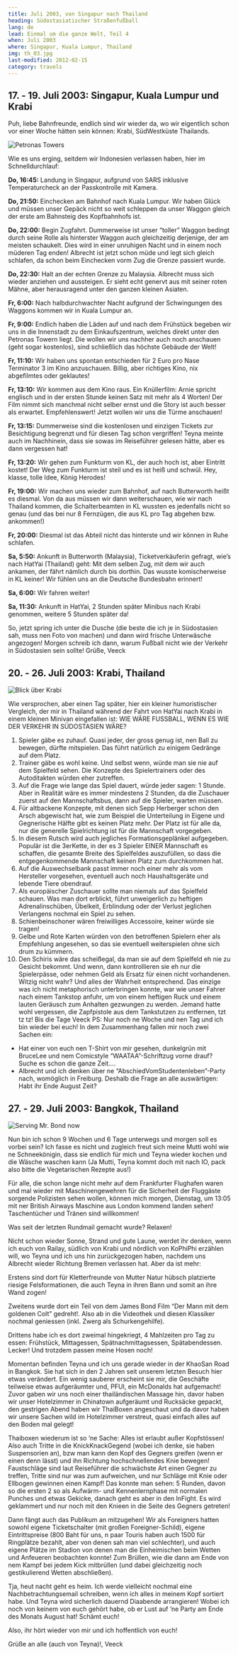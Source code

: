 ```yaml
---
title: Juli 2003, von Singapur nach Thailand
heading: Südostasiatischer Straßenfußball
lang: de
lead: Einmal um die ganze Welt, Teil 4
when: Juli 2003
where: Singapur, Kuala Lumpur, Thailand
img: th_03.jpg
last-modified: 2012-02-15
category: travels
---
```


## 17. - 19. Juli 2003: Singapur, Kuala Lumpur und Krabi

Puh, liebe Bahnfreunde, endlich sind wir wieder da, wo wir eigentlich schon vor
einer Woche hätten sein können: Krabi, SüdWestküste Thailands.

![Petronas Towers](./th_petronas.jpg)

Wie es uns erging, seitdem wir Indonesien verlassen haben, hier im
Schnelldurchlauf:

**Do, 16:45:** Landung in Singapur, aufgrund von SARS inklusive Temperaturcheck
an der Passkontrolle mit Kamera.

**Do, 21:50:** Einchecken am Bahnhof nach Kuala Lumpur. Wir haben Glück und
müssen unser Gepäck nicht so weit schleppen da unser Waggon gleich der erste am
Bahnsteig des Kopfbahnhofs ist.

**Do, 22:00:** Begin Zugfahrt. Dummerweise ist unser “toller” Waggon bedingt
durch seine Rolle als hinterster Waggon auch gleichzeitig derjenige, der am
meisten schaukelt. Dies wird in einer unruhigen Nacht und in einem noch müderen
Tag enden! Albrecht ist jetzt schon müde und legt sich gleich schlafen, da schon
beim Einchecken vorm Zug die Grenze passiert wurde.

**Do, 22:30:** Halt an der echten Grenze zu Malaysia. Albrecht muss sich wieder
anziehen und aussteigen. Er sieht echt genervt aus mit seiner roten Mähne, aber
herausragend unter den ganzen kleinen Asiaten.

**Fr, 6:00:** Nach halbdurchwachter Nacht aufgrund der Schwingungen des Waggons
kommen wir in Kuala Lumpur an.

**Fr, 9:00:** Endlich haben die Läden auf und nach dem Frühstück begeben wir uns
in die Innenstadt zu dem Einkaufszentrum, welches direkt unter den Petronas
Towern liegt. Die wollen wir uns nachher auch noch anschauen (geht sogar
kostenlos), sind schließlich das höchste Gebäude der Welt!

**Fr, 11:10:** Wir haben uns spontan entschieden für 2 Euro pro Nase Terminator
3 im Kino anzuschauen. Billig, aber richtiges Kino, nix abgefilmtes oder
geklautes!

**Fr, 13:10:** Wir kommen aus dem Kino raus. Ein Knüllerfilm: Arnie spricht
englisch und in der ersten Stunde keinen Satz mit mehr als 4 Worten! Der Film
nimmt sich manchmal nicht selber ernst und die Story ist auch besser als
erwartet. Empfehlenswert! Jetzt wollen wir uns die Türme anschauen!

**Fr, 13:15:** Dummerweise sind die kostenlosen und einzigen Tickets zur
Besichtigung begrenzt und für diesen Tag schon vergriffen! Teyna meinte auch im
Nachhinein, dass sie sowas im Reiseführer gelesen hätte, aber es dann vergessen
hat!

**Fr, 13:20:** Wir gehen zum Funkturm von KL, der auch hoch ist, aber Eintritt
kostet! Der Weg zum Funkturm ist steil und es ist heiß und schwül. Hey, klasse,
tolle Idee, König Herodes!

**Fr, 19:00:** Wir machen uns wieder zum Bahnhof, auf nach Butterworth heißt es
diesmal. Von da aus müssen wir dann weiterschauen, wie wir nach Thailand kommen,
die Schalterbeamten in KL wussten es jedenfalls nicht so genau (und das bei nur
8 Fernzügen, die aus KL pro Tag abgehen bzw. ankommen!)

**Fr, 20:00:** Diesmal ist das Abteil nicht das hinterste und wir können in Ruhe
schlafen.

**Sa, 5:50:** Ankunft in Butterworth (Malaysia), Ticketverkäuferin gefragt,
wie’s nach HatYai (Thailand) geht: Mit dem selben Zug, mit dem wir auch ankamen,
der fährt nämlich durch bis dorthin. Das wusste komischerweise in KL keiner! Wir
fühlen uns an die Deutsche Bundesbahn erinnert!

**Sa, 6:00:** Wir fahren weiter!

**Sa, 11:30:** Ankunft in HatYai, 2 Stunden später Minibus nach Krabi genommen,
weitere 5 Stunden später da!

So, jetzt spring ich unter die Dusche (die beste die ich je in Südostasien sah,
muss nen Foto von machen) und dann wird frische Unterwäsche angezogen! Morgen
schreib ich dann, warum Fußball nicht wie der Verkehr in Südostasien sein
sollte! Grüße, Veeck

## 20. - 26. Juli 2003: Krabi, Thailand

![Blick über Krabi](./th_krabi.jpg)

Wie versprochen, aber einen Tag später, hier ein kleiner humoristischer
Vergleich, der mir in Thailand während der Fahrt von HatYai nach Krabi in einem
kleinen Minivan eingefallen ist: WIE WÄRE FUSSBALL, WENN ES WIE DER VERKEHR IN
SÜDOSTASIEN WÄRE?

1. Spieler gäbe es zuhauf. Quasi jeder, der gross genug ist, nen Ball zu
   bewegen, dürfte mitspielen. Das führt natürlich zu einigem Gedränge auf dem
   Platz.
2. Trainer gäbe es wohl keine. Und selbst wenn, würde man sie nie auf dem
   Spielfeld sehen. Die Konzepte des Spielertrainers oder des Autoditakten
   würden eher zutreffen.
3. Auf die Frage wie lange das Spiel dauert, würde jeder sagen: 1 Stunde. Aber
   in Realität wäre es immer mindestens 2 Stunden, da die Zuschauer zuerst auf
   den Mannschaftsbus, dann auf die Spieler, warten müssen.
4. Für altbackene Konzepte, mit denen sich Sepp Herberger schon den Arsch
   abgewischt hat, wie zum Beispiel die Unterteilung in Eigene und Gegnerische
   Hälfte gibt es keinen Platz mehr. Der Platz ist für alle da, nur die
   generelle Spielrichtung ist für die Mannschaft vorgegeben.
5. In diesem Rutsch wird auch jegliches Formationsgeplänkel aufgegeben. Populär
   ist die 3erKette, in der es 3 Spieler EINER Mannschaft es schaffen, die
   gesamte Breite des Spielfeldes auszufüllen, so dass die entgegenkommende
   Mannschaft keinen Platz zum durchkommen hat.
6. Auf die Auswechselbank passt immer noch einer mehr als vom Hersteller
   vorgesehen, eventuell auch noch Haushaltsgeräte und lebende Tiere obendrauf.
7. Als europäischer Zuschauer sollte man niemals auf das Spielfeld schauen. Was
   man dort erblickt, führt unweigerlich zu heftigen Adrenalinschüben, Übelkeit,
   Erblindung oder der Verlust jeglichen Verlangens nochmal ein Spiel zu sehen.
8. Schienbeinschoner wären freiwilliges Accessoire, keiner würde sie tragen!
9. Gelbe und Rote Karten würden von den betroffenen Spielern eher als Empfehlung
   angesehen, so das sie eventuell weiterspielen ohne sich drum zu kümmern.
10. Den Schiris wäre das scheißegal, da man sie auf dem Spielfeld eh nie zu
    Gesicht bekommt. Und wenn, dann kontrollieren sie eh nur die Spielerpässe,
    oder nehmen Geld als Ersatz für einen nicht vorhandenen. Witzig nicht wahr?
    Und alles der Wahrheit entsprechend. Das einzige was ich nicht metaphorisch
    unterbringen konnte, war wie unser Fahrer nach einem Tankstop anfuhr, um von
    einem heftigen Ruck und einem lauten Geräusch zum Anhalten gezwungen zu
    werden. Jemand hatte wohl vergessen, die Zapfpistole aus dem Tankstutzen zu
    entfernen, tzt tz tz! Bis die Tage Veeck PS: Nur noch ne Woche und nen Tag
    und ich bin wieder bei euch! In dem Zusammenhang fallen mir noch zwei Sachen
    ein:

- Hat einer von euch nen T-Shirt von mir gesehen, dunkelgrün mit BruceLee und
  nem Comicstyle “WAATAA”-Schriftzug vorne drauf? Suche es schon die ganze
  Zeit....
- Albrecht und ich denken über ne “AbschiedVomStudentenleben”-Party nach,
  womöglich in Freiburg. Deshalb die Frage an alle auswärtigen: Habt ihr Ende
  August Zeit?

## 27. - 29. Juli 2003: Bangkok, Thailand

![Serving Mr. Bond now](./th_krabibeach.jpg)

Nun bin ich schon 9 Wochen und 6 Tage unterwegs und morgen soll es vorbei sein?
Ich fasse es nicht und zugleich freut sich meine Mutti wohl wie ne
Schneekönigin, dass sie endlich für mich und Teyna wieder kochen und die Wäsche
waschen kann (Ja Mutti, Teyna kommt doch mit nach IO, pack also bitte die
Vegetarischen Rezepte aus!)

Für alle, die schon lange nicht mehr auf dem Frankfurter Flughafen waren und mal
wieder mit Maschinengewehren für die Sicherheit der Fluggäste sorgende
Polizisten sehen wollen, können mich morgen, Dienstag, um 13:05 mit ner British
Airways Maschine aus London kommend landen sehen! Taschentücher und Tränen sind
willkommen!

Was seit der letzten Rundmail gemacht wurde? Relaxen!

Nicht schon wieder Sonne, Strand und gute Laune, werdet ihr denken, wenn ich
euch von Railay, südlich von Krabi und nördlich von KoPhiPhi erzählen will, wo
Teyna und ich uns hin zurückgezogen haben, nachdem uns Albrecht wieder Richtung
Bremen verlassen hat. Aber da ist mehr:

Erstens sind dort für Kletterfreunde von Mutter Natur hübsch platzierte riesige
Felsformationen, die auch Teyna in ihren Bann und somit an ihre Wand zogen!

Zweitens wurde dort ein Teil von dem James Bond Film “Der Mann mit dem goldenen
Colt” gedreht!. Also ab in die Videothek und diesen Klassiker nochmal geniessen
(inkl. Zwerg als Schurkengehilfe).

Drittens habe ich es dort zweimal hingekriegt, 4 Mahlzeiten pro Tag zu essen:
Frühstück, Mittagessen, Spätnachmittagsessen, Spätabendessen. Lecker! Und
trotzdem passen meine Hosen noch!

Momentan befinden Teyna und ich uns gerade wieder in der KhaoSan Road in
Bangkok. Sie hat sich in den 2 Jahren seit unserem letzten Besuch hier etwas
verändert. Ein wenig sauberer erscheint sie mir, die Geschäfte teilweise etwas
aufgeräumter und, PFUI, ein McDonalds hat aufgemacht! Zuvor gaben wir uns noch
einer thailändischen Massage hin, davor haben wir unser Hotelzimmer in Chinatown
aufgeräumt und Rucksäcke gepackt, den gestrigen Abend haben wir ThaiBoxen
angeschaut und da davor haben wir unsere Sachen wild im Hotelzimmer verstreut,
quasi einfach alles auf den Boden mal gelegt!

Thaiboxen wiederum ist so ’ne Sache: Alles ist erlaubt außer Kopfstössen! Also
auch Tritte in die KnickKnackGegend (wobei ich denke, sie haben Suspensorien
an), bzw man kann den Kopf des Gegners greifen (wenn er einen denn lässt) und
ihn Richtung hochschnellendes Knie bewegen! Faustschläge sind laut Reiseführer
die schwächste Art einen Gegner zu treffen, Tritte sind nur was zum aufweichen,
und nur Schläge mit Knie oder Ellbogen gewinnen einen Kampf! Das konnte man
sehen: 5 Runden, davon so die ersten 2 so als Aufwärm- und Kennenlernphase mit
normalen Punches und etwas Gekicke, danach geht es aber in den InFight. Es wird
geklammert und nur noch mit den Knieen in die Seite des Gegners getreten!

Dann fängt auch das Publikum an mitzugehen! Wir als Foreigners hatten sowohl
eigene Ticketschalter (mit großen Foreigner-Schild), eigene Eintrittspreise (800
Baht für uns, n paar Touris haben auch 1500 für Ringplätze bezahlt, aber von
denen sah man viel schlechter), und auch eigene Plätze im Stadion von denen man
die Einheimischen beim Wetten und Anfeueren beobachten konnte! Zum Brüllen, wie
die dann am Ende von nem Kampf bei jedem Kick mitbrüllen (und dabei gleichzeitig
noch gestikulierend Wetten abschließen).

Tja, heut nacht geht es heim. Ich werde vielleicht nochmal eine
Nachbetrachtungsemail schreiben, wenn ich alles in meinem Kopf sortiert habe.
Und Teyna wird sicherlich dauernd Diaabende arrangieren! Wobei ich noch von
keinem von euch gehört habe, ob er Lust auf ’ne Party am Ende des Monats August
hat! Schämt euch!

Also, ihr hört wieder von mir und ich hoffentlich von euch!

Grüße an alle (auch von Teyna)!, Veeck
